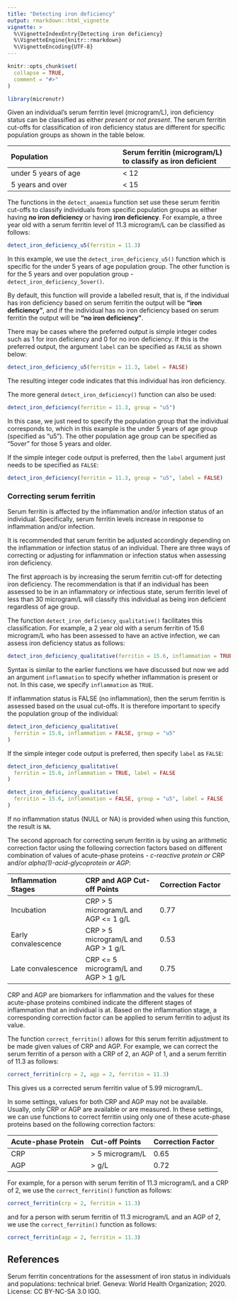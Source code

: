 ```yaml
---
title: "Detecting iron deficiency"
output: rmarkdown::html_vignette
vignette: >
  %\VignetteIndexEntry{Detecting iron deficiency}
  %\VignetteEngine{knitr::rmarkdown}
  %\VignetteEncoding{UTF-8}
---
```


```r
knitr::opts_chunk$set(
  collapse = TRUE,
  comment = "#>"
)
```

```r
library(micronutr)
```

Given an individual's serum ferritin level (microgram/L), iron deficiency status can be classified as either *present* or *not present*. The serum ferritin cut-offs for classification of iron deficiency status are different for specific population groups as shown in the table below.

**Population** | **Serum ferritin (microgram/L) to classify as iron deficient** 
:--- | :--- 
under 5 years of age |	< 12
5 years and over | < 15

The functions in the `detect_anaemia` function set use these serum ferritin cut-offs to classify individuals from specific population groups as either having **no iron deficiency** or having **iron deficiency**. For example, a three year old with a serum ferritin level of 11.3 microgram/L can be classified as follows:

```r
detect_iron_deficiency_u5(ferritin = 11.3)
```

In this example, we use the `detect_iron_deficiency_u5()` function which is specific for the under 5 years of age population group. The other function is for the 5 years and over population group - `detect_iron_deficiency_5over()`.

By default, this function will provide a labelled result, that is, if the individual has iron deficiency based on serum ferritin the output will be **"iron deficiency"**, and if the individual has no iron deficiency based on serum ferritin the output will be **"no iron deficiency"**.

There may be cases where the preferred output is simple integer codes such as 1 for iron deficiency and 0 for no iron deficiency. If this is the preferred output, the argument `label` can be specified as `FALSE` as shown below:

```r
detect_iron_deficiency_u5(ferritin = 11.3, label = FALSE)
```

The resulting integer code indicates that this individual has iron deficiency.

The more general `detect_iron_deficiency()` function can also be used:

```r
detect_iron_deficiency(ferritin = 11.3, group = "u5")
```

In this case, we just need to specify the population group that the individual corresponds to, which in this example is the under 5 years of age group (specified as "u5"). The other population age group can be specified as "5over" for those 5 years and older.

If the simple integer code output is preferred, then the `label` argument just needs to be specified as `FALSE`:

```r
detect_iron_deficiency(ferritin = 11.3, group = "u5", label = FALSE)
```

### Correcting serum ferritin

Serum ferritin is affected by the inflammation and/or infection status of an individual. Specifically, serum ferritin levels increase in response to inflammation and/or infection. 

It is recommended that serum ferritin be adjusted accordingly depending on the inflammation or infection status of an individual. There are three ways of correcting or adjusting for inflammation or infection status when assessing iron deficiency.

The first approach is by increasing the serum ferritin cut-off for detecting iron deficiency. The recommendation is that if an individual has been assessed to be in an inflammatory or infectious state, serum ferritin level of less than 30 microgram/L will classify this individual as being iron deficient regardless of age group.

The function `detect_iron_deficiency_qualitative()` facilitates this classification. For example, a 2 year old with a serum ferritin of 15.6 microgram/L who has been assessed to have an active infection, we can assess iron deficiency status as follows:

```r
detect_iron_deficiency_qualitative(ferritin = 15.6, inflammation = TRUE)
```

Syntax is similar to the earlier functions we have discussed but now we add an argument `inflammation` to specify whether inflammation is present or not. In this case, we specify `inflammation` as `TRUE`.

If inflammation status is FALSE (no inflammation), then the serum ferritin is assessed based on the usual cut-offs. It is therefore important to specify the population group of the individual:

```r
detect_iron_deficiency_qualitative(
  ferritin = 15.6, inflammation = FALSE, group = "u5"
)
```

If the simple integer code output is preferred, then specify `label` as `FALSE`:

```r
detect_iron_deficiency_qualitative(
  ferritin = 15.6, inflammation = TRUE, label = FALSE
)
```

```r
detect_iron_deficiency_qualitative(
  ferritin = 15.6, inflammation = FALSE, group = "u5", label = FALSE
)
```

If no inflammation status (NULL or NA) is provided when using this function, the result is `NA`.

The second approach for correcting serum ferritin is by using an arithmetic correction factor using the following correction factors based on different combination of values of acute-phase proteins - *c-reactive protein or CRP* and/or *alpha(1)-acid-glycoprotein or AGP*:

**Inflammation Stages** | **CRP and AGP Cut-off Points** | **Correction Factor**
:--- | :--- | :---
Incubation | CRP > 5 microgram/L and AGP <= 1 g/L | 0.77
Early convalescence | CRP > 5 microgram/L and AGP > 1 g/L | 0.53
Late convalescence | CRP <= 5 microgram/L and AGP > 1 g/L | 0.75

CRP and AGP are biomarkers for inflammation and the values for these acute-phase proteins combined indicate the different stages of inflammation that an individual is at. Based on the inflammation stage, a corresponding correction factor can be applied to serum ferritin to adjust its value.

The function `correct_ferritin()` allows for this serum ferritin adjustment to be made given values of CRP and AGP. For example, we can correct the serum ferritin of a person with a CRP of 2, an AGP of 1, and a serum ferritin of 11.3 as follows:

```r
correct_ferritin(crp = 2, agp = 2, ferritin = 11.3)
```

This gives us a corrected serum ferritin value of 5.99 microgram/L.

In some settings, values for both CRP and AGP may not be available. Usually, only CRP or AGP are available or are measured. In these settings, we can use functions to correct ferritin using only one of these acute-phase proteins based on the following correction factors:

**Acute-phase Protein** | **Cut-off Points** | **Correction Factor**
:--- | :--- | :---
CRP | > 5 microgram/L | 0.65
AGP | > g/L | 0.72

For example, for a person with serum ferritin of 11.3 microgram/L and a CRP of 2, we use the `correct_ferritin()` function as follows:

```r
correct_ferritin(crp = 2, ferritin = 11.3)
```

and for a person with serum ferritin of 11.3 microgram/L and an AGP of 2, we use the `correct_ferritin()` function as follows:

```r
correct_ferritin(agp = 2, ferritin = 11.3)
```

## References

Serum ferritin concentrations for the assessment of iron status in individuals and populations: technical brief. Geneva: World Health Organization; 2020. License: CC BY-NC-SA 3.0 IGO.

<br/>
<br/>
